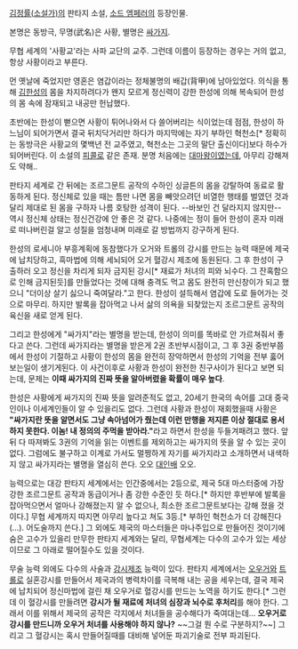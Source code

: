 [[김정률(소설가)]]의 판타지 소설, [[소드 엠페러]]의 등장인물.

본명은 동방극, 무명(武名)은 사황, 별명은 [[싸가지]].

무협 세계의 '사황교'라는 사파 교단의 교주. 그런데 이름이 등장하는 경우는 거의 없고, 항상 사황이라고 부른다.

먼 옛날에 죽었지만 영혼은 염갑이라는 정체불명의 배갑(背甲)에 남아있었다. 의식을 통해 [[김한성]]의 몸을 차지하려다가 왠지 모르게 정신력이 강한 한성에 의해 복속되어 한성의 몸 속에 잠재되고 내공만 헌납했다.

초반에는 한성이 뻗으면 사황이 튀어나와서 다 쓸어버리는 식이었는데 점점, 한성이 하느님이 되어가면서 결국 뒤치닥거리만 하다가 마지막에는 자기 부하인 혁천소[* 정확히는 동방극은 사황교의 몇백년 전 교주였고, 혁천소는 그곳의 말단 출신이다]보다 하수가 되어버린다. 이 소설의 [[피콜로]] 같은 존재. 분명 처음에는 [[대마왕]]이였는데, 아무리 강해져도 약해..

판타지 세계로 간 뒤에는 조르그문트 공작의 수하인 싱글튼의 몸을 강탈하여 동료로 활동하게 된다. 정신체로 있을 때는 틈만 나면 몸을 빼앗으려던 비열한 행태를 벌였던 것과 달리 제대로 된 몸을 구하자 나름 호탕한 성격이 된다. --바보인 건 달라지지 않지만-- 역시 정신체 상태는 정신건강에 안 좋은 것 같다. 나중에는 정이 들어 한성이 혼자 미래로 떠나버린걸 알고 성질을 엄청내며 미래로 갈 방법까지 강구하게 된다.

한성의 로세니아 부흥계획에 동참했다가 오거와 트롤의 강시를 만드는 능력 때문에 제국에 납치당하고, 흑마법에 의해 세뇌되어 오거 혈강시 제조에 동원된다. 그 후 한성이 구출하러 오고 정신을 차리게 되자 금지된 강시[* 재료가 처녀의 피와 뇌수다. 그 잔혹함으로 인해 금지된듯]를 만들었다는 것에 대해 충격도 먹고 몸도 완전히 만신창이가 되고 했으니 "더이상 살기 싫으니 죽여달라."고 한다. 한성이 설득해서 염갑에 도로 들어가는 것으로 마무리. 하지만 발록을 잡아먹고 나서 삶의 의욕을 되찾았는지 조르그문트 공작의 육신을 새로 얻게 된다.

그리고 한성에게 "싸가지"라는 별명을 받는데, 한성이 의미를 똑바로 안 가르쳐줘서 좋다고 쓴다. 그런데 싸가지라는 별명을 받은게 2권 초반부시점이고, 그 후 3권 중반부쯤에서 한성이 기절하고 사황이 한성의 몸을 완전히 장악하면서 한성의 기억을 전부 훓어보는일이 생기게된다. 이 사건이후로 사황과 한성이 완전한 친구사이가 된다고 보면 되는데, 문제는 '''이때 싸가지의 진짜 뜻을 알아버렸을 확률이 매우 높다'''. 

한성은 사황에게 싸가지의 진짜 뜻을 알려준적도 없고, 20세기 한국의 속어를 고대 중국인이나 이세계인들이 알 수 있을리도 없다. 그런데 사황과 한성이 재회했을때 사황은 '''"싸가지란 뜻을 알면서도 그냥 속아넘어가 줬는데 이런 만행을 저지른 이상 절대로 용서하지 못한다. 이놈! 내 정의의 주먹을 받아라."'''라고 하면서 한성을 두들겨패려고 했다. 앞 뒤 다 따져봐도 3권의 기억을 읽는 이벤트를 제외하고는 싸가지의 뜻을 알 수 있는 곳이 없다. 그럼에도 불구하고 이계로 가서도 멀쩡하게 자기를 싸가지라고 소개하면서 내색하지 않고 싸가지라는 별명을 열심히 쓴다. 오오 [[대인배]] 오오.

능력으로는 대강 판타지 세계에서는 인간중에서는 2등으로, 제국 5대 마스터중에 가장 강한 조르그문트 공작과 동급이거나 좀 강한 수준인 듯 하다.[* 하지만 후반부에 발록을 잡아먹으면서 얼마나 강해졌는지 알 수 없으나, 최소한 조르그문트보다는 강해 졌을 것이다.] 무협 세계까지 따지면 아무리 높다고 쳐도 3등.[* 부하인 혁천소가 더 강해진다(…). 어도술까지 쓴다.] 그 외에도 제국의 마스터들은 마나주입으로 만들어진 것이기에 숨은 고수가 있을리 만무한 판타지 세계와는 달리, 무협세계는 다수의 고수가 있는 세상이므로 그 아래로 떨어질수도 있을 것이다.

무술 능력 외에도 다수의 사술과 [[강시]]제조 능력이 있다. 판타지 세계에서는 [[오우거]]와 [[트롤]]로 실혼강시를 만들어서 제국과의 병력차이를 극복해 내는 공을 세우는데, 결국 제국에 납치되어 정신마법에 걸린 채 오우거로 혈강시를 만드는 노역을 하기도 한다.[* 그런데 이 혈강시를 만들려면 '''강시가 될 재료에 처녀의 심장과 뇌수로 후처리'''를 해야 한다. 그래서 이를 위해서 제국의 공작은 각지에서 처녀들을 공수해다가 죽여대는데… '''오우거로 강시를 만드니까 오우거 처녀를 사용해야 하지 않나?''' ~~그걸 뭔 수로 구분하지?~~] 그리고 그 혈강시는 혹시 만들어질때를 대비해 넣어둔 파괴기술로 전부 파괴된다.
